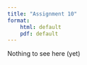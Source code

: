 ```yaml
---
title: "Assignment 10"
format: 
    html: default
    pdf: default
---
```


Nothing to see here (yet)